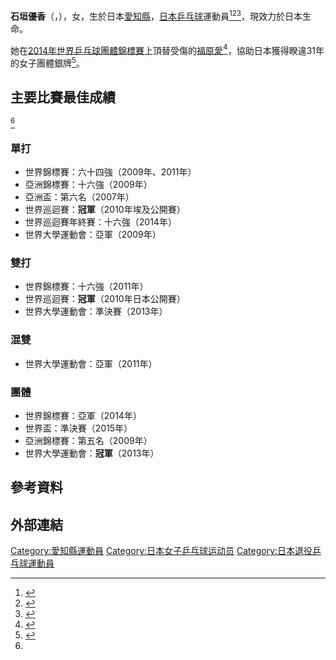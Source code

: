 {{noteTA|G1=Table Tennis}}
{{Infobox 乒乓球
| playername = 石垣優香
| image = 
| imagesize = 
| caption =
| fullname = 
| nationality = {{JPN}}
| residence =
| playingstyle =
| equipment =
| hrank = 19（2015年9月）
| club = 日本生命
| birthdate = {{birth date and age|1989|7|22}}
| birthplace = {{JPN}}[[愛知縣|愛知縣]]
| deathdate =
| deathplace =
| height =
| weight =
| medaltemplates =
{{MedalSport | 女子[[桌球|桌球]] }} 
{{MedalCountry | {{JPN}} }} 
{{MedalCompetition | [[世界乒乓球錦標賽|世界乒乓球錦標賽]] }}
{{MedalSilver | [[2014年世界乒乓球團體錦標賽|2014年 東京]] | [[2014年世界乒乓球團體錦標賽－女子團體|女子團體]] }}
{{MedalCompetition | [[世界盃乒乓球賽|世界盃乒乓球賽]] }}
{{MedalBronze | [[2015年團體世界盃乒乓球賽|2015年 杜拜]] | 女子團體 }}
{{MedalCompetition | [[世界大學運動會|世界大學運動會]] }}
{{MedalGold | [[2013年夏季世界大學運動會|2013年 喀山]] | [[2013年夏季世界大學運動會桌球比賽|女子團體]] }}
{{MedalSilver | [[2009年夏季世界大學運動會|2009年 貝爾格勒]] | 女子單打 }}
{{MedalSilver | [[2011年夏季世界大學運動會|2011年 深圳]] | [[2011年夏季世界大學生運動會桌球比賽|混合雙打]] }}
{{MedalSilver | [[2011年夏季世界大學運動會|2011年 深圳]] | [[2011年夏季世界大學生運動會桌球比賽|女子團體]] }}
{{MedalBronze | [[2009年夏季世界大學運動會|2009年 貝爾格勒]] | 女子團體 }}
{{MedalBronze | [[2013年夏季世界大學運動會|2013年 喀山]] | [[2013年夏季世界大學運動會桌球比賽|女子單打]] }}
{{MedalBronze | [[2013年夏季世界大學運動會|2013年 喀山]] | [[2013年夏季世界大學運動會桌球比賽|女子雙打]] }}
{{MedalCompetition | [[世界青少年乒乓球錦標賽|世界青少年乒乓球錦標賽]] }}
{{MedalSilver | [[2004年世界青少年乒乓球錦標賽|2004年 神戶]] | 女子團體 }}
{{MedalSilver | [[2006年世界青少年乒乓球錦標賽|2006年 開羅]] | 女子團體 }}
{{MedalBronze | [[2005年世界青少年乒乓球錦標賽|2005年 林茲]] | 女子雙打 }}
{{MedalBronze | [[2006年世界青少年乒乓球錦標賽|2006年 開羅]] | 女子雙打 }}
{{MedalBronze | [[2007年世界青少年乒乓球錦標賽|2007年 帕羅奧圖]] | 女子雙打 }}
{{MedalCompetition | [[亞洲青少年乒乓球錦標賽|亞洲青少年乒乓球錦標賽]] }}
{{MedalSilver | [[2006年亞洲青少年乒乓球錦標賽|2006年 北九州]] | 女子團體 }}
{{MedalSilver | [[2007年亞洲青少年乒乓球錦標賽|2007年 橫城]] | 女子團體 }}
{{MedalBronze | [[2004年亞洲青少年乒乓球錦標賽|2004年 新德里]] | 女子團體 }}
{{MedalBronze | [[2005年亞洲青少年乒乓球錦標賽|2005年 新德里]] | 女子團體 }}
{{MedalBronze | [[2007年亞洲青少年乒乓球錦標賽|2007年 橫城]] | 女子單打 }}
}}
{{世大運獎牌記錄
|項目=桌球
|a1=2009
|b1=2
|c1=女子單打
|a2=2009
|b2=3
|c2=女子團體
|a3=2011
|b3=2
|c3=混合雙打
|a4=2011
|b4=2
|c4=女子團體
|a5=2013
|b5=3
|c5=女子單打
|a6=2013
|b6=3
|c6=女子雙打
|a7=2013
|b7=1
|c7=女子團體
}}
{{japanese|japanese=石垣 優香|kana=いしがき ゆか|romaji=Ishigaki Yuka}}
'''石垣優香'''（{{jpn|j=石垣 優香|hg=いしがき ゆか|rm=Ishigaki Yuka}}，{{bd|1989年|7月22日||}}），女，生於日本[[愛知縣|愛知縣]]，[[日本|日本]][[乒乓球|乒乓球]]運動員<ref name=statsrecords>{{cite web|url=http://www.ittf.com/ittf_stats/stats_per_player.asp?player_id=103927|title=Stats Records - ITTF Statistics|deadurl=yes|archiveurl=https://web.archive.org/web/20120828114640/http://www.ittf.com/ittf_stats/stats_per_player.asp?player_id=103927|archivedate=2012-08-28}}</ref><ref>{{cite web|url=http://www.ittf.com/ittf_ranking/world_ranking_per_name.asp?Siniors=1&Player_ID=103927|title=World ranking Record for ISHIGAKI Yuka (JPN)}}{{dead link|date=2018年4月 |bot=InternetArchiveBot |fix-attempted=yes }}</ref><ref>{{cite web|url=http://www.ittfranking.com/cgi-bin/ttplayer.cgi?number=103927&lang=0&format=detailed|title=ISHIGAKI Yuka (JPN) - ITTF Rankings|accessdate=2015-09-04|archive-date=2013-04-12|archive-url=https://web.archive.org/web/20130412135040/http://www.ittfranking.com/cgi-bin/ttplayer.cgi?number=103927&lang=0&format=detailed|dead-url=no}}</ref>，現效力於日本生命。

她在[[2014年世界乒乓球團體錦標賽|2014年世界乒乓球團體錦標賽]]上頂替受傷的[[福原愛|福原愛]]<ref>{{cite web |url=http://www.nikkansports.com/sports/news/f-sp-tp0-20140319-1272554.html |title=世界選手権団体で福原愛の代役に石垣優香 |publisher=[[日刊體育|日刊體育]] |date=2014-03-19 |accessdate=2015-09-04 |language=ja |archive-date=2016-03-04 |archive-url=https://web.archive.org/web/20160304140601/http://www.nikkansports.com/sports/news/f-sp-tp0-20140319-1272554.html |dead-url=no }}</ref>，協助日本獲得睽違31年的女子團體銀牌<ref>{{cite web |url=http://www.nikkansports.com/sports/news/p-sp-tp0-20140630-1326165.html |title=石垣優香、祝賀会で涙「リオ五輪出る」 |publisher=日刊體育 |date=2014-06-30 |accessdate=2015-09-04 |language=ja |archive-date=2016-03-04 |archive-url=https://web.archive.org/web/20160304121543/http://www.nikkansports.com/sports/news/p-sp-tp0-20140630-1326165.html |dead-url=no }}</ref>。

== 主要比賽最佳成績 ==
<ref name=statsrecords />

=== 單打 ===
* 世界錦標賽：六十四強（2009年、2011年）
* 亞洲錦標賽：十六強（2009年）
* 亞洲盃：第六名（2007年）
* 世界巡迴賽：'''冠軍'''（2010年埃及公開賽）
* 世界巡迴賽年終賽：十六強（2014年）
* 世界大學運動會：亞軍（2009年）

=== 雙打 ===
* 世界錦標賽：十六強（2011年）
* 世界巡迴賽：'''冠軍'''（2010年日本公開賽）
* 世界大學運動會：準決賽（2013年）

=== 混雙 ===
* 世界大學運動會：亞軍（2011年）

=== 團體 ===
* 世界錦標賽：亞軍（2014年）
* 世界盃：準決賽（2015年）
* 亞洲錦標賽：第五名（2009年）
* 世界大學運動會：'''冠軍'''（2013年）

== 參考資料 ==
{{Reflist}}

== 外部連結 ==
{{日本乒乓球}}

{{Authority control}}
{{DEFAULTSORT:Ishigaki, Yuka}}
[[Category:愛知縣運動員|Category:愛知縣運動員]]
[[Category:日本女子乒乓球运动员|Category:日本女子乒乓球运动员]]
[[Category:日本退役乒乓球運動員|Category:日本退役乒乓球運動員]]